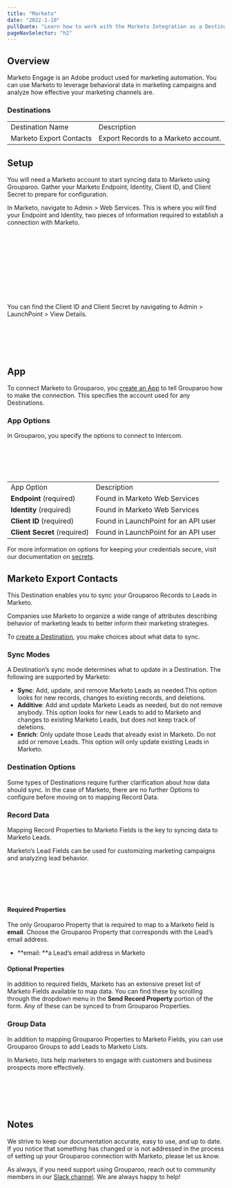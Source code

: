 ```yaml
---
title: "Marketo"
date: "2022-1-10"
pullQuote: "Learn how to work with the Marketo Integration as a Destination."
pageNavSelector: "h2"
---
```


<PluginDocsLinks plugin="Marketo" />

## Overview

Marketo Engage is an Adobe product used for marketing automation. You can use Marketo to leverage behavioral data in marketing campaigns and analyze how effective your marketing channels are.

### Destinations

<table className="docTable">
  <tablebody>
    <tr>
      <td>Destination Name</td>
      <td>Description</td>
    </tr>
    <tr>
      <td>Marketo Export Contacts</td>
      <td>Export Records to a Marketo account.</td>
    </tr>
  </tablebody>
</table>

## Setup

You will need a Marketo account to start syncing data to Marketo using Grouparoo. Gather your Marketo Endpoint, Identity, Client ID, and Client Secret to prepare for configuration.

In Marketo, navigate to Admin > Web Services. This is where you will find your Endpoint and Identity, two pieces of information required to establish a connection with Marketo.

<ImageInBrowserFrame
  src="/images/docs/integrations/marketo/setup/setup-1.png"
  alt="Managing API keys"
  width={500}
  height={272}
/>
<br></br>
<br></br>

<ImageInBrowserFrame
  src="/images/docs/integrations/marketo/setup/setup-2.png"
  alt="API Endpoint and Identity"
  width={720}
  height={192}
/>
<br></br>
<br></br>

You can find the Client ID and Client Secret by navigating to Admin > LaunchPoint > View Details.

<ImageInBrowserFrame
  src="/images/docs/integrations/marketo/setup/setup-3.png"
  alt="Client ID and Client Secret"
  width={720}
  height={443}
/>
<br></br>
<br></br>

## App

To connect Marketo to Grouparoo, you [create an App](https://www.grouparoo.com/docs/config/apps) to tell Grouparoo how to make the connection. This specifies the account used for any Destinations.

### App Options

In Grouparoo, you specify the options to connect to Intercom.

<ImageInBrowserFrame
  src="/images/docs/integrations/marketo/app/options.png"
  alt="Marketo App Options"
  width={720}
  height={326}
/>
<br></br>
<br></br>

<table className="docTable">
  <tablebody>
    <tr>
      <td>App Option</td>
      <td>Description</td>
    </tr>
    <tr>
      <td>
        <strong>Endpoint </strong>(required)
      </td>
      <td>Found in Marketo Web Services</td>
    </tr>
    <tr>
      <td>
        <strong>Identity </strong>(required)
      </td>
      <td>Found in Marketo Web Services</td>
    </tr>
    <tr>
      <td>
        <strong>Client ID</strong> (required)
      </td>
      <td>Found in LaunchPoint for an API user</td>
    </tr>
    <tr>
      <td>
        <strong>Client Secret</strong> (required)
      </td>
      <td>Found in LaunchPoint for an API user</td>
    </tr>
  </tablebody>
</table>

For more information on options for keeping your credentials secure, visit our documentation on [secrets](https://www.grouparoo.com/docs/support/secrets).

## Marketo Export Contacts

This Destination enables you to sync your Grouparoo Records to Leads in Marketo.

Companies use Marketo to organize a wide range of attributes describing behavior of marketing leads to better inform their marketing strategies.

To [create a Destination](https://www.grouparoo.com/docs/config/destinations), you make choices about what data to sync.

### Sync Modes

A Destination’s sync mode determines what to update in a Destination. The following are supported by Marketo:

- **Sync**: Add, update, and remove Marketo Leads as needed.This option looks for new records, changes to existing records, and deletions.
- **Additive**: Add and update Marketo Leads as needed, but do not remove anybody. This option looks for new Leads to add to Marketo and changes to existing Marketo Leads, but does not keep track of deletions.
- **Enrich**: Only update those Leads that already exist in Marketo. Do not add or remove Leads. This option will only update existing Leads in Marketo.

### Destination Options

Some types of Destinations require further clarification about how data should sync. In the case of Marketo, there are no further Options to configure before moving on to mapping Record Data.

### Record Data

Mapping Record Properties to Marketo Fields is the key to syncing data to Marketo Leads.

Marketo‘s Lead Fields can be used for customizing marketing campaigns and analyzing lead behavior.

<ImageInBrowserFrame
  src="/images/docs/integrations/marketo/export-contacts/record-data.png"
  alt="Marketo Export Contacts Record Data"
  width={720}
  height={440}
/>
<br></br>
<br></br>

#### Required Properties

The only Grouparoo Property that is required to map to a Marketo field is **email**. Choose the Grouparoo Property that corresponds with the Lead’s email address.

- **email: **a Lead’s email address in Marketo

#### Optional Properties

In addition to required fields, Marketo has an extensive preset list of Marketo Fields available to map data. You can find these by scrolling through the dropdown menu in the **Send Record Property** portion of the form. Any of these can be synced to from Grouparoo Properties.

### Group Data

In addition to mapping Grouparoo Properties to Marketo Fields, you can use Grouparoo Groups to add Leads to Marketo Lists.

In Marketo, lists help marketers to engage with customers and business prospects more effectively.

<ImageInBrowserFrame
  src="/images/docs/integrations/marketo/export-contacts/group-data.png"
  alt="Marketo Export Contacts Group Data"
  width={720}
  height={172}
/>
<br></br>
<br></br>

## Notes

We strive to keep our documentation accurate, easy to use, and up to date. If you notice that something has changed or is not addressed in the process of setting up your Grouparoo connection with Marketo, please let us know.

As always, if you need support using Grouparoo, reach out to community members in our [Slack channel](https://www.grouparoo.com/chat). We are always happy to help!
